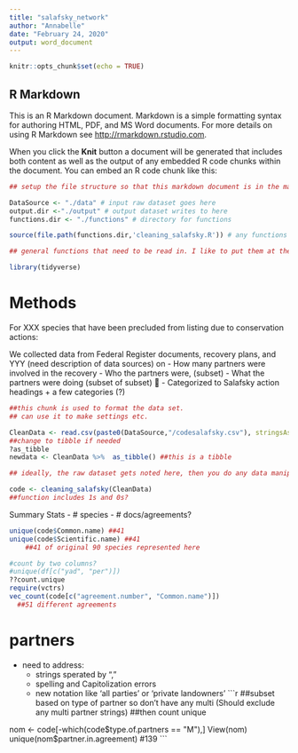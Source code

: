 ```yaml
---
title: "salafsky_network"
author: "Annabelle"
date: "February 24, 2020"
output: word_document
---
```


```r
knitr::opts_chunk$set(echo = TRUE)
```

## R Markdown

This is an R Markdown document. Markdown is a simple formatting syntax for authoring HTML, PDF, and MS Word documents. For more details on using R Markdown see <http://rmarkdown.rstudio.com>.

When you click the **Knit** button a document will be generated that includes both content as well as the output of any embedded R code chunks within the document. You can embed an R code chunk like this:


```r
## setup the file structure so that this markdown document is in the main project folder along with the other folders noted below

DataSource <- "./data" # input raw dataset goes here
output.dir <-"./output" # output dataset writes to here
functions.dir <- "./functions" # directory for functions 

source(file.path(functions.dir,'cleaning_salafsky.R')) # any functions that are called up by this markdown document need to be sourced here

## general functions that need to be read in. I like to put them at the top so they are easier to deal with when they change version (inevitable)

library(tidyverse)
```

# Methods

For XXX species that have been precluded from listing due to conservation actions:

We collected data from Federal Register documents, recovery plans, and YYY (need description of data sources) on 
  -	How many partners were involved in the recovery 
  - Who the partners were, (subset)
  - What the partners were doing (subset of subset) 
     -	Categorized to Salafsky action headings + a few categories (?)

```r
##this chunk is used to format the data set. 
## can use it to make settings etc.

CleanData <- read.csv(paste0(DataSource,"/codesalafsky.csv"), stringsAsFactors = FALSE)
##change to tibble if needed
?as_tibble
newdata <- CleanData %>%  as_tibble() ##this is a tibble 

## ideally, the raw dataset gets noted here, then you do any data manipulations in code and generate a useable dataset for later manipulations. I didn't have the dataset you called up in your code, so I put this one in to demonstrate. I would like it if we coudl get from this dataset in code "copyoflatestsummerwork_Partnerships_Precluded_species_recovered.xlsx"

code <- cleaning_salafsky(CleanData)
##function includes 1s and 0s? 
```

Summary Stats
- # species
- # docs/agreements? 

```r
unique(code$Common.name) ##41
unique(code$Scientific.name) ##41
    ##41 of original 90 species represented here 

#count by two columns? 
#unique(df[c("yad", "per")])
??count.unique
require(vctrs)
vec_count(code[c("agreement.number", "Common.name")])
  ##51 different agreements 
```

# partners 
  - need to address: 
    - strings sperated by ","
    - spelling and Capitolization errors 
    - new notation like 'all parties' or 'private landowners' 
```r
##subset based on type of partner so don't have any multi (Should exclude any multi partner strings)
##then count unique 

nom <- code[-which(code$type.of.partners == "M"),]
View(nom)
unique(nom$partner.in.agreement)
  #139 
```



